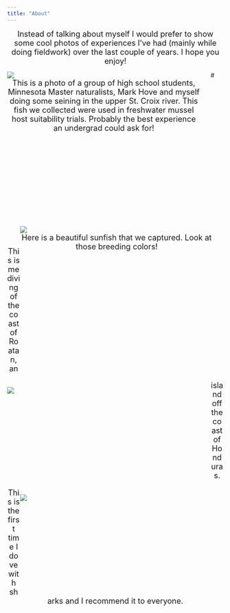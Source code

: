 ```yaml
---
title: "About"
---
```



<font size="4"> 
<center>
Instead of talking about myself I would prefer to show some cool photos of experiences I've had (mainly while doing fieldwork) over the last couple of years. I hope you enjoy!
</center>
</font>

<div style= "float : left; position : relative; top: 0px; width : 450px; height : 360px; padding-right: 24px; margin-bottom : 0px">
![](./photos/seining.JPG)
<font size="4"> 
<center>
This is a photo of a group of high school students, Minnesota Master naturalists, Mark Hove and myself doing some seining in the upper St. Croix river. This fish we collected were used in freshwater mussel host suitability trials. Probably the best experience an undergrad could ask for!
</center>
</font>
</div>

<div style= "float : right; position : relative; top: 0px; width : 450px; height : 360px; padding-right: 24px; margin-bottom : 0px">
![](./photos/sunny.JPG)
<font size="4"> 
<center>
Here is a beautiful sunfish that we captured. Look at those breeding colors!
</center>
</font>
</div>

#<br><br><br><br><br><br><br><br><br><br><br><br><br><br><br><br><br><br><br><br><br><br><br>


<div style= "float : left; position : relative; top: 0px; width : 450px; height : 250px; padding-right: 24px; margin-bottom : 0px">
![](./photos/sharks.JPG)
</div>

<div style= "float : right; position : relative; top: 0px; width : 450px; height : 250px; padding-right: 24px; margin-bottom : 0px">
![](./photos/lotsosharks.JPG)
</div>

<font size="4"> 
<center>
This is me diving of the coast of Roatan, an island off the coast of Honduras. This is the first time I dove with sharks and I recommend it to everyone.
</center>
</font>
